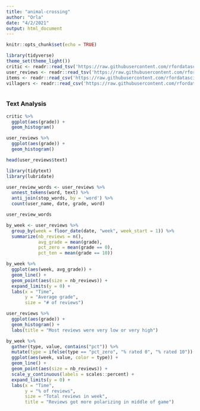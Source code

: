 ```yaml
---
title: "animal-crossing"
author: "Orla"
date: "4/2/2021"
output: html_document
---
```


```r
knitr::opts_chunk$set(echo = TRUE)
```

```r
library(tidyverse)
theme_set(theme_light())
critic <- readr::read_tsv('https://raw.githubusercontent.com/rfordatascience/tidytuesday/master/data/2020/2020-05-05/critic.tsv')
user_reviews <- readr::read_tsv('https://raw.githubusercontent.com/rfordatascience/tidytuesday/master/data/2020/2020-05-05/user_reviews.tsv')
items <- readr::read_csv('https://raw.githubusercontent.com/rfordatascience/tidytuesday/master/data/2020/2020-05-05/items.csv')
villagers <- readr::read_csv('https://raw.githubusercontent.com/rfordatascience/tidytuesday/master/data/2020/2020-05-05/villagers.csv')
```

```r

```

### Text Analysis

```r
critic %>%
  ggplot(aes(grade)) +
  geom_histogram()

user_reviews %>%
  ggplot(aes(grade)) +
  geom_histogram()

head(user_reviews$text)
```

```r
library(tidytext)
library(lubridate)

user_review_words <- user_reviews %>%
  unnest_tokens(word, text) %>%
  anti_join(stop_words, by = 'word') %>%
  count(user_name, date, grade, word)

user_review_words
```

```r
by_week <- user_reviews %>%
  group_by(week = floor_date(date, "week", week_start = 1)) %>%
  summarize(nb_reviews = n(),
            avg_grade = mean(grade),
            pct_zero = mean(grade == 0),
            pct_ten = mean(grade == 10))

by_week %>%
  ggplot(aes(week, avg_grade)) +
  geom_line() +
  geom_point(aes(size = nb_reviews)) +
  expand_limits(y = 0) +
  labs(x = "Time",
       y = "Average grade",
       size = "# of reviews")

user_reviews %>%
  ggplot(aes(grade)) +
  geom_histogram() +
  labs(title = "Most reviews were very low or very high")

by_week %>%
  gather(type, value, contains("pct")) %>%
  mutate(type = ifelse(type == "pct_zero", "% rated 0", "% rated 10")) %>%
  ggplot(aes(week, value, color = type)) +
  geom_line() +
  geom_point(aes(size = nb_reviews)) +
  scale_y_continuous(labels = scales::percent) +
  expand_limits(y = 0) +
  labs(x = "Time",
       y = "% of reviews",
       size = "Total reviews in week",
       title = "Reviews got more polarizing in middle of game")
```